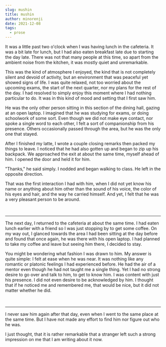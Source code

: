 ```yaml
---
slug: mushin
title: mushin
author: minorenji
date: 2021-12-08
tags:
  - prose
---
```


It was a little past two o'clock when I was having lunch in the cafeteria. It was a bit late for lunch, but I had also eaten breakfast late due to starting the day late. There was not that many people at this time, so apart from the ambient noise from the kitchen, it was mostly quiet and unremarkable.

This was the kind of atmosphere I enjoyed, the kind that is not completely silent and devoid of activity, but an environment that was peaceful yet showed signs of life. I was quite relaxed, not too worried about the upcoming exams, the start of the next quarter, nor my plans for the rest of the day. I had resolved to simply enjoy this moment where I had nothing particular to do. It was in this kind of mood and setting that I first saw him.

He was the only other person sitting in this section of the dining hall, gazing at an open laptop. I imagined that he was studying for exams, or doing schoolwork of some sort. Even though we did not make eye contact, nor spoke a single word to each other, I felt a sort of companionship from his presence. Others occasionally passed through the area, but he was the only one that stayed.

After I finished my latte, I wrote a couple closing remarks then packed my things to leave. I noticed that he had also gotten up and began to zip up his backpack. We approached the exit at about the same time, myself ahead of him. I opened the door and held it for him.

"Thanks," he said simply. I nodded and began walking to class. He left in the opposite direction.

That was the first interaction I had with him, when I did not yet know his name or anything about him other than the sound of his voice, the color of his eyes and hair, and the way he carried himself. And yet, I felt that he was a very pleasant person to be around.

<br/>

---
The next day, I returned to the cafeteria at about the same time. I had eaten lunch earlier with a friend so I was just stopping by to get some coffee. On my way out, I glanced towards the area I had been sitting at the day before and found that once again, he was there with his open laptop. I had planned to take my coffee and leave but seeing him there, I decided to stay.

You might be wondering what fashion I was drawn to him. My answer is quite simple: I felt at ease when he was near. It was nothing like any romantic or platonic feelings I had experienced before. He had the air of a mentor even though he had not taught me a single thing. Yet I had no strong desire to go over and talk to him, to get to know him. I was content with just his presence. I did not even desire to be acknowledged by him. I thought that if he noticed me and remembered me, that would be nice, but it did not matter whether he did.

<br/>

---
I never saw him again after that day, even when I went to the same place at the same time. But I have not made any effort to find him nor figure out who he was.

I just thought, that it is rather remarkable that a stranger left such a strong impression on me that I am writing about it now.